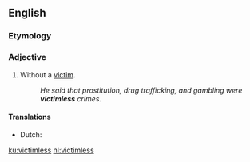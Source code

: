 ==English==

===Etymology===
{{suffix|victim|less|lang=en}}

===Adjective===
{{en-adj|-}}

# Without a [[victim]].
#: ''He said that prostitution, drug trafficking, and gambling were '''victimless''' crimes.''

====Translations====
{{trans-top|without a victim}}
*Dutch: {{t+|nl|slachtofferloos}}
{{trans-mid}}
{{trans-bottom}}

[[ku:victimless]]
[[nl:victimless]]